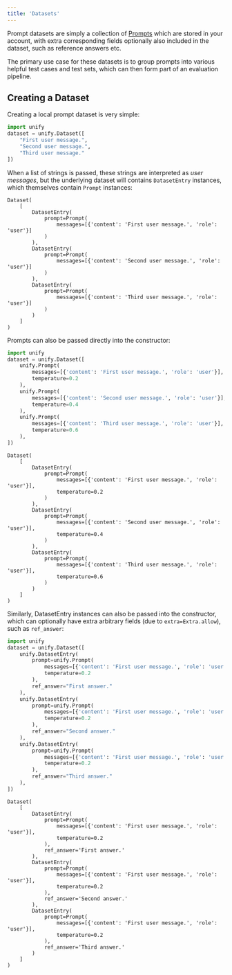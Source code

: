 ```yaml
---
title: 'Datasets'
---
```


Prompt datasets are simply a collection of
[Prompts](https://github.com/unifyai/unify/blob/26247d88da2d46dea62fe0a665934f7f98523c92/unify/types.py#L23)
which are stored in your account,
with extra corresponding fields optionally also included in the dataset,
such as reference answers etc.

The primary use case for these datasets is to group prompts into various helpful test
cases and test sets, which can then form part of an evaluation pipeline.

## Creating a Dataset

Creating a local prompt dataset is very simple:

```python
import unify
dataset = unify.Dataset([
    "First user message.",
    "Second user message.",
    "Third user message."
])
```

When a list of strings is passed, these strings are interpreted as *user messages*,
but the underlying dataset will contains `DatasetEntry` instances, which themselves
contain `Prompt` instances:

```
Dataset(
    [
        DatasetEntry(
            prompt=Prompt(
                messages=[{'content': 'First user message.', 'role': 'user'}]
            )
        ),
        DatasetEntry(
            prompt=Prompt(
                messages=[{'content': 'Second user message.', 'role': 'user'}]
            )
        ),
        DatasetEntry(
            prompt=Prompt(
                messages=[{'content': 'Third user message.', 'role': 'user'}]
            )
        )
    ]
)
```

Prompts can also be passed directly into the constructor:

```python
import unify
dataset = unify.Dataset([
    unify.Prompt(
        messages=[{'content': 'First user message.', 'role': 'user'}],
        temperature=0.2
    ),
    unify.Prompt(
        messages=[{'content': 'Second user message.', 'role': 'user'}],
        temperature=0.4
    ),
    unify.Prompt(
        messages=[{'content': 'Third user message.', 'role': 'user'}],
        temperature=0.6
    ),
])
```
```
Dataset(
    [
        DatasetEntry(
            prompt=Prompt(
                messages=[{'content': 'First user message.', 'role': 'user'}],
                temperature=0.2
            )
        ),
        DatasetEntry(
            prompt=Prompt(
                messages=[{'content': 'Second user message.', 'role': 'user'}],
                temperature=0.4
            )
        ),
        DatasetEntry(
            prompt=Prompt(
                messages=[{'content': 'Third user message.', 'role': 'user'}],
                temperature=0.6
            )
        )
    ]
)
```

Similarly, DatasetEntry instances can also be passed into the constructor, which can
optionally have extra arbitrary fields (due to `extra=Extra.allow`),
such as `ref_answer`:

```python
import unify
dataset = unify.Dataset([
    unify.DatasetEntry(
        prompt=unify.Prompt(
            messages=[{'content': 'First user message.', 'role': 'user'}],
            temperature=0.2
        ),
        ref_answer="First answer."
    ),
    unify.DatasetEntry(
        prompt=unify.Prompt(
            messages=[{'content': 'First user message.', 'role': 'user'}],
            temperature=0.2
        ),
        ref_answer="Second answer."
    ),
    unify.DatasetEntry(
        prompt=unify.Prompt(
            messages=[{'content': 'First user message.', 'role': 'user'}],
            temperature=0.2
        ),
        ref_answer="Third answer."
    ),
])
```
```
Dataset(
    [
        DatasetEntry(
            prompt=Prompt(
                messages=[{'content': 'First user message.', 'role': 'user'}],
                temperature=0.2
            ),
            ref_answer='First answer.'
        ),
        DatasetEntry(
            prompt=Prompt(
                messages=[{'content': 'First user message.', 'role': 'user'}],
                temperature=0.2
            ),
            ref_answer='Second answer.'
        ),
        DatasetEntry(
            prompt=Prompt(
                messages=[{'content': 'First user message.', 'role': 'user'}],
                temperature=0.2
            ),
            ref_answer='Third answer.'
        )
    ]
)
```
